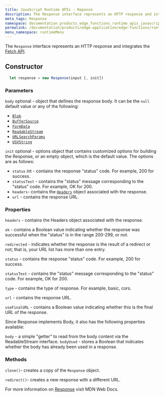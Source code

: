 ```yaml
---
title: JavaScript Runtime APIs - Reponse
description: The Response interface represents an HTTP response and integrates the Fetch API.
meta_tags: Response
namespace: documentation_products_edge_functions_runtime_apis_javascript_response
permalink: /documentation/products/edge-application/edge-functions/runtime-apis/javascript/response/
menu_namespace: runtimeMenu
---
```


The `Response` interface represents an HTTP response and integrates the [Fetch API](/en/documentation/products/edge-application/edge-functions/runtime-apis/javascript/fetch/).

## Constructor

```js
  let response = new Response(input [, init])
```

### Parameters

`body` optional - object that defines the response body. It can be the `null` default value or any of the following:

- [`Blob`](https://developer.mozilla.org/en-US/docs/Web/API/Blob)
- [`BufferSource`](https://developer.mozilla.org/en-US/docs/Web/API/SourceBuffer)
- [`FormData`](https://developer.mozilla.org/en-US/docs/Web/API/FormData)
- [`ReadableStream`](https://developer.mozilla.org/en-US/docs/Web/API/ReadableStream)
- [`URLSearchParams`](https://developer.mozilla.org/en-US/docs/Web/API/URLSearchParams)
- [`USVString`](https://developer.mozilla.org/en-US/docs/Web/API/USVString)

`init` optional - options object that contains customized options for building the Response, or an empty object, which is the default value. The options are as follows:

- `status` int - contains the response "status" code. For example, 200 for success.
- `statusText` - contains the "status" message corresponding to the "status" code. For example, OK for 200.
- `headers`- contains the [`Headers`](https://developer.mozilla.org/en-US/docs/Web/API/Headers) object  associated with the response.
- `url` - contains the response URL.

### Properties

`headers` - contains the Headers object associated with the response.

`ok` - contains a Boolean value indicating whether the response was successful when the "status" is in the range 200-299, or not.

`redirected` - indicates whether the response is the result of a redirect or not; that is, your URL list has more than one entry.

`status` - contains the response "status" code. For example, 200 for success.

`statusText` - contains the "status" message corresponding to the "status" code. For example, OK for 200.

`type` - contains the type of response. For example, basic, cors.

`url` - contains the response URL.

`useFinalURL` - contains a Boolean value indicating whether this is the final URL of the response.

Since Response implements Body, it also has the following properties available:

`body` - a simple "getter" to read from the body content via the ReadableStream interface.
`bodyUsed` - stores a Boolean that indicates whether the body has already been used in a response.

### Methods

`clone()`- creates a copy of the `Response` object.

`redirect()`- creates a new response with a different URL.

For more information on [Response](https://developer.mozilla.org/en-US/docs/Web/API/Response) visit MDN Web Docs.




